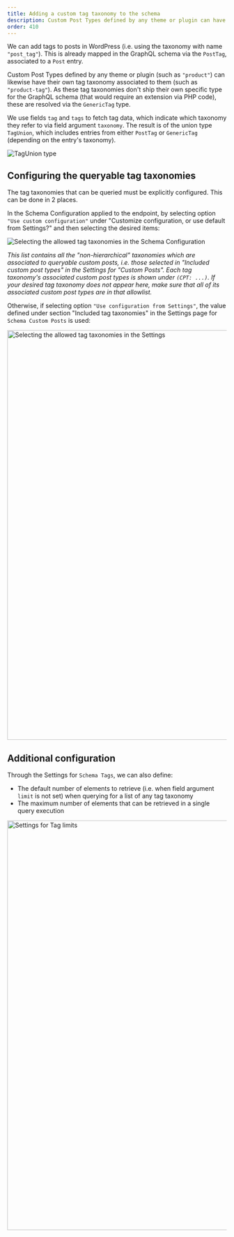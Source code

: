 ```yaml
---
title: Adding a custom tag taxonomy to the schema
description: Custom Post Types defined by any theme or plugin can have their own tag taxonomy associated to them, and added to the GraphQL schema.
order: 410
---
```


We can add tags to posts in WordPress (i.e. using the taxonomy with name `"post_tag"`). This is already mapped in the GraphQL schema via the `PostTag`, associated to a `Post` entry.

Custom Post Types defined by any theme or plugin (such as `"product"`) can likewise have their own tag taxonomy associated to them (such as `"product-tag"`). As these tag taxonomies don't ship their own specific type for the GraphQL schema (that would require an extension via PHP code), these are resolved via the `GenericTag` type.

We use fields `tag` and `tags` to fetch tag data, which indicate which taxonomy they refer to via field argument `taxonomy`. The result is of the union type `TagUnion`, which includes entries from either `PostTag` or `GenericTag` (depending on the entry's taxonomy).

![`TagUnion` type](/assets/guides/upstream/interactive-schema-tag-union.png "`TagUnion` type")

## Configuring the queryable tag taxonomies

The tag taxonomies that can be queried must be explicitly configured. This can be done in 2 places.

In the Schema Configuration applied to the endpoint, by selecting option `"Use custom configuration"` under "Customize configuration, or use default from Settings?" and then selecting the desired items:

![Selecting the allowed tag taxonomies in the Schema Configuration](/assets/guides/upstream/tags-schema-configuration-queryable-taxonomies.png "Selecting the allowed tag taxonomies in the Schema Configuration")

_This list contains all the "non-hierarchical" taxonomies which are associated to queryable custom posts, i.e. those selected in "Included custom post types" in the Settings for "Custom Posts". Each tag taxonomy's associated custom post types is shown under `(CPT: ...)`. If your desired tag taxonomy does not appear here, make sure that all of its associated custom post types are in that allowlist._

Otherwise, if selecting option `"Use configuration from Settings"`, the value defined under section "Included tag taxonomies" in the Settings page for `Schema Custom Posts` is used:

<Image
  src="/assets/guides/upstream/tags-settings-queryable-taxonomies.png"
  width="1024"
  height="940"
  alt="Selecting the allowed tag taxonomies in the Settings"
  caption="Selecting the allowed tag taxonomies in the Settings"
/>

## Additional configuration

Through the Settings for `Schema Tags`, we can also define:

- The default number of elements to retrieve (i.e. when field argument `limit` is not set) when querying for a list of any tag taxonomy
- The maximum number of elements that can be retrieved in a single query execution

<Image
  src="/assets/guides/upstream/settings-tags-limits.png"
  width="1024"
  height="940"
  alt="Settings for Tag limits"
  caption="Settings for Tag limits"
/>
